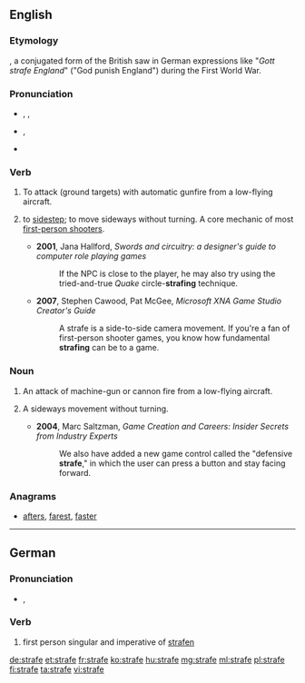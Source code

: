 {{also|Strafe}}
==English==

===Etymology===
{{etyl|de|en}} {{term|strafe||punish|lang=de}}, a conjugated form of {{term|strafen||punish|lang=de}} the British saw in German expressions like "''Gott strafe England''" ("God punish England") during the First World War.

===Pronunciation===
* {{a|UK}}, {{a|US}} {{IPA|/stɹeɪf/}}, {{X-SAMPA|/streIf/}}
* {{a|less commonly also}} {{IPA|/strɑf/}}, {{X-SAMPA|/strAf/}}
* {{rhymes|eɪf}}

===Verb===
{{en-verb|straf|es}}

# {{context|transitive|lang=en}} To attack (ground targets) with automatic gunfire from a low-flying aircraft.
# {{context|intransitive|video games|lang=en}} to [[sidestep]]; to move sideways without turning. A core mechanic of most [[first-person shooter]]s.
#* '''2001''', Jana Hallford, ''Swords and circuitry: a designer's guide to computer role playing games''
#*: If the NPC is close to the player, he may also try using the tried-and-true ''Quake'' circle-'''strafing''' technique.
#* '''2007''', Stephen Cawood, Pat McGee, ''Microsoft XNA Game Studio Creator's Guide''
#*: A strafe is a side-to-side camera movement. If you're a fan of first-person shooter games, you know how fundamental '''strafing''' can be to a game.

===Noun===
{{en-noun}}

# An attack of machine-gun or cannon fire from a low-flying aircraft.
# {{context|video games|lang=en}} A sideways movement without turning.
#* '''2004''', Marc Saltzman, ''Game Creation and Careers: Insider Secrets from Industry Experts''
#*: We also have added a new game control called the "defensive '''strafe'''," in which the user can press a button and stay facing forward.

===Anagrams===
* [[afters#English|afters]], [[farest#English|farest]], [[faster#English|faster]]

----

==German==

===Pronunciation===
* {{IPA|/ˈʃtʁaːfə/|lang=de}}, {{X-SAMPA|/"StRa:f@/}}

===Verb===
{{head|de|verb form}}

# first person singular and imperative of [[strafen]]

[[de:strafe]]
[[et:strafe]]
[[fr:strafe]]
[[ko:strafe]]
[[hu:strafe]]
[[mg:strafe]]
[[ml:strafe]]
[[pl:strafe]]
[[fi:strafe]]
[[ta:strafe]]
[[vi:strafe]]